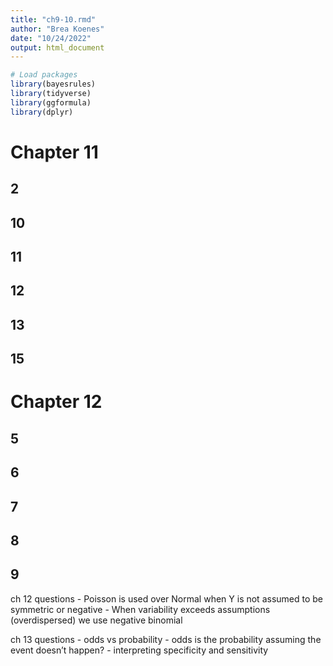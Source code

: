 ```yaml
---
title: "ch9-10.rmd"
author: "Brea Koenes"
date: "10/24/2022"
output: html_document
---
```


```r
# Load packages
library(bayesrules)
library(tidyverse)
library(ggformula)
library(dplyr)
```

# Chapter 11

## 2

## 10

## 11

## 12

## 13

## 15

# Chapter 12

## 5

## 6

## 7

## 8

## 9




ch 12 questions
- Poisson is used over Normal when Y is not assumed to be symmetric or negative
- When variability exceeds assumptions (overdispersed) we use negative binomial

ch 13 questions
- odds vs probability - odds is the probability assuming the event doesn't happen?
- interpreting specificity and sensitivity















